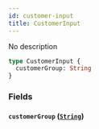 ```yaml
---
id: customer-input
title: CustomerInput
---
```


No description

```graphql
type CustomerInput {
  customerGroup: String
}
```

### Fields

#### `customerGroup` ([`String`](/docs/schema/scalars/string))
